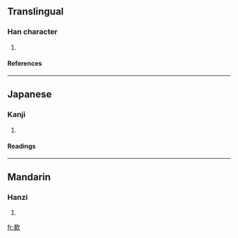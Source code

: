 ==Translingual==
===Han character===
{{Han char|rn=76|rad=欠|as=13|sn=17|four=|canj=田十弓人 (WJNO)}}
# {{defn|Han|sort=欠13}}
====References====
{{Han ref|kx=0572.320|dkj=16220|hdz=32152.080|uh=6B5D|ud=27485}}

----
==Japanese==
===Kanji===
{{ja-kanji|grade=|rs=欠13}}
# {{defn|Japanese}} 
====Readings====
{{ja-readings|on=[[えき]] (eki), [[やく]] (yaku), [[と]] (to), [[ず]] (zu)|kun=[[いやになる]] (iyaninaru)}}

----
==Mandarin==
===Hanzi===
{{cmn-hanzi|pin=[[yì]] ([[yi4]])|wg=i<sup>4</sup>}}
# {{defn|Mandarin}}

[[fr:歝]]